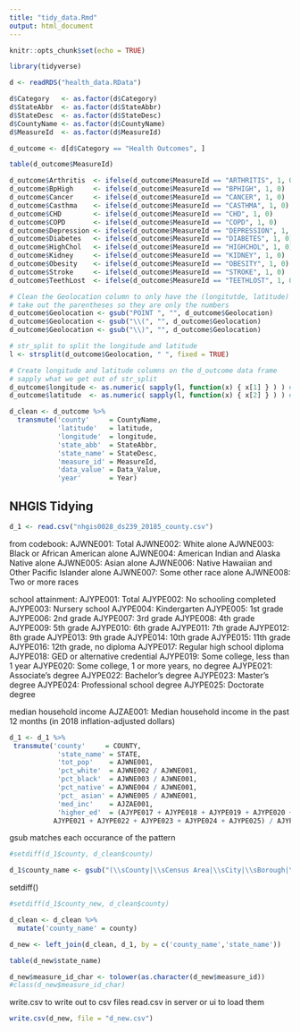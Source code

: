 ```yaml
---
title: "tidy_data.Rmd"
output: html_document
---
```


```r
knitr::opts_chunk$set(echo = TRUE)
```

```r
library(tidyverse)
```

```r
d <- readRDS("health_data.RData")
```

```r
d$Category   <- as.factor(d$Category)
d$StateAbbr  <- as.factor(d$StateAbbr)
d$StateDesc  <- as.factor(d$StateDesc)
d$CountyName <- as.factor(d$CountyName)
d$MeasureId  <- as.factor(d$MeasureId)
```

```r
d_outcome <- d[d$Category == "Health Outcomes", ]
```

```r
table(d_outcome$MeasureId)
```

```r
d_outcome$Arthritis  <- ifelse(d_outcome$MeasureId == "ARTHRITIS", 1, 0)
d_outcome$BpHigh     <- ifelse(d_outcome$MeasureId == "BPHIGH", 1, 0)
d_outcome$Cancer     <- ifelse(d_outcome$MeasureId == "CANCER", 1, 0)
d_outcome$Casthma    <- ifelse(d_outcome$MeasureId == "CASTHMA", 1, 0)
d_outcome$CHD        <- ifelse(d_outcome$MeasureId == "CHD", 1, 0)
d_outcome$COPD       <- ifelse(d_outcome$MeasureId == "COPD", 1, 0)
d_outcome$Depression <- ifelse(d_outcome$MeasureId == "DEPRESSION", 1, 0)
d_outcome$Diabetes   <- ifelse(d_outcome$MeasureId == "DIABETES", 1, 0)
d_outcome$HighChol   <- ifelse(d_outcome$MeasureId == "HIGHCHOL", 1, 0)
d_outcome$Kidney     <- ifelse(d_outcome$MeasureId == "KIDNEY", 1, 0)
d_outcome$Obesity    <- ifelse(d_outcome$MeasureId == "OBESITY", 1, 0)
d_outcome$Stroke     <- ifelse(d_outcome$MeasureId == "STROKE", 1, 0)
d_outcome$TeethLost  <- ifelse(d_outcome$MeasureId == "TEETHLOST", 1, 0)
```

```r
# Clean the Geolocation column to only have the (longitutde, latitude) coordinates
# take out the parentheses so they are only the numbers
d_outcome$Geolocation <- gsub("POINT ", "", d_outcome$Geolocation)
d_outcome$Geolocation <- gsub("\\(", "", d_outcome$Geolocation)
d_outcome$Geolocation <- gsub("\\)", "", d_outcome$Geolocation)

# str_split to split the longitude and latitude
l <- strsplit(d_outcome$Geolocation, " ", fixed = TRUE)

# Create longitude and latitude columns on the d_outcome data frame
# sapply what we get out of str_split
d_outcome$longitude <- as.numeric( sapply(l, function(x) { x[1] } ) ) # for longitude
d_outcome$latitude  <- as.numeric( sapply(l, function(x) { x[2] } ) ) # for latitude
```


```r
d_clean <- d_outcome %>%
  transmute('county'     = CountyName,
            'latitude'   = latitude,
            'longitude'  = longitude,
            'state_abb'  = StateAbbr,
            'state_name' = StateDesc,
            'measure_id' = MeasureId,
            'data_value' = Data_Value,
            'year'       = Year)
```


## NHGIS Tidying

```r
d_1 <- read.csv("nhgis0028_ds239_20185_county.csv")
```

from codebook:
AJWNE001:    Total
AJWNE002:    White alone
        AJWNE003:    Black or African American alone
        AJWNE004:    American Indian and Alaska Native alone
        AJWNE005:    Asian alone
        AJWNE006:    Native Hawaiian and Other Pacific Islander alone
        AJWNE007:    Some other race alone
        AJWNE008:    Two or more races
        
school attainment:
AJYPE001:    Total
        AJYPE002:    No schooling completed
        AJYPE003:    Nursery school
        AJYPE004:    Kindergarten
        AJYPE005:    1st grade
        AJYPE006:    2nd grade
        AJYPE007:    3rd grade
        AJYPE008:    4th grade
        AJYPE009:    5th grade
        AJYPE010:    6th grade
        AJYPE011:    7th grade
        AJYPE012:    8th grade
        AJYPE013:    9th grade
        AJYPE014:    10th grade
        AJYPE015:    11th grade
        AJYPE016:    12th grade, no diploma
        AJYPE017:    Regular high school diploma
        AJYPE018:    GED or alternative credential
        AJYPE019:    Some college, less than 1 year
        AJYPE020:    Some college, 1 or more years, no degree
        AJYPE021:    Associate's degree
        AJYPE022:    Bachelor's degree
        AJYPE023:    Master's degree
        AJYPE024:    Professional school degree
        AJYPE025:    Doctorate degree
        
median household income
AJZAE001:    Median household income in the past 12 months (in 2018 inflation-adjusted dollars)


```r
d_1 <- d_1 %>%
 transmute('county'     = COUNTY,
            'state_name' = STATE,
            'tot_pop'    = AJWNE001,
            'pct_white'  = AJWNE002 / AJWNE001,
            'pct_black'  = AJWNE003 / AJWNE001,
            'pct_native' = AJWNE004 / AJWNE001,
            'pct_ asian' = AJWNE005 / AJWNE001,
            'med_inc'    = AJZAE001,
            'higher_ed'  = (AJYPE017 + AJYPE018 + AJYPE019 + AJYPE020 +
           AJYPE021 + AJYPE022 + AJYPE023 + AJYPE024 + AJYPE025) / AJYPE001)
```


gsub matches each occurance of the pattern

```r
#setdiff(d_1$county, d_clean$county)
```

```r
d_1$county_name <- gsub("(\\sCounty|\\sCensus Area|\\sCity|\\sBorough|\\sMunicipality)$", "", d_1$county)
```

setdiff()

```r
#setdiff(d_1$county_new, d_clean$county)
```

```r
d_clean <- d_clean %>%
  mutate('county_name' = county)
```

```r
d_new <- left_join(d_clean, d_1, by = c('county_name','state_name'))
```

```r
table(d_new$state_name)
```


```r
d_new$measure_id_char <- tolower(as.character(d_new$measure_id))
#class(d_new$measure_id_char)
```

write.csv to write out to csv files
read.csv in server or ui to load them

```r
write.csv(d_new, file = "d_new.csv")
```

